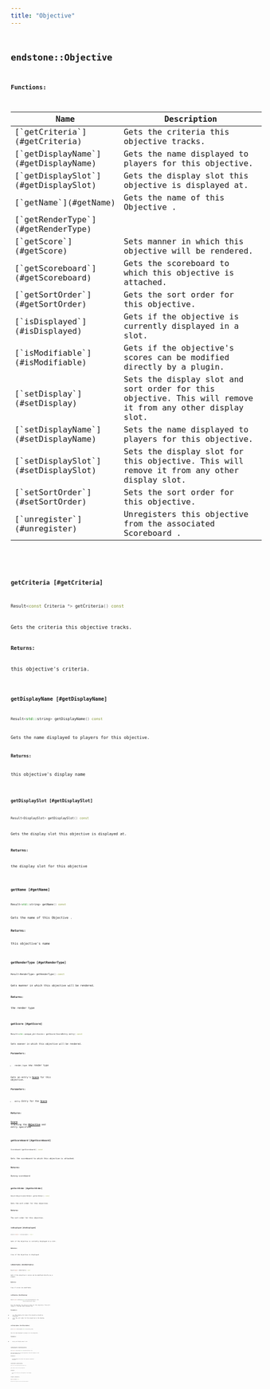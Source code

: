 ```yaml
---
title: "Objective"
---
```


## <code className="doc-symbol doc-symbol-class"/> endstone::Objective

















**Functions:**

<table>
<thead>
   <tr>
      <th>Name</th>
      <th>Description</th>
   </tr>
</thead>
<tbody>
<tr key="classendstone_1_1_objective_1a2262338b77cfa7f9d6462857bf94fed2">
    <td>[`getCriteria`](#getCriteria)</td>
    <td>Gets the criteria this objective tracks.</td>
</tr>
<tr key="classendstone_1_1_objective_1add4d16177eaab8a420648e34d3c970e4">
    <td>[`getDisplayName`](#getDisplayName)</td>
    <td>Gets the name displayed to players for this objective.</td>
</tr>
<tr key="classendstone_1_1_objective_1af38249b8c237008e2058ca2a21366f10">
    <td>[`getDisplaySlot`](#getDisplaySlot)</td>
    <td>Gets the display slot this objective is displayed at.</td>
</tr>
<tr key="classendstone_1_1_objective_1a76ef52e95148d3e88f6f3581bd4a97da">
    <td>[`getName`](#getName)</td>
    <td>Gets the name of this Objective .</td>
</tr>
<tr key="classendstone_1_1_objective_1ad0a6886ee17ccb32139c3b793e29b94a">
    <td>[`getRenderType`](#getRenderType)</td>
    <td></td>
</tr>
<tr key="classendstone_1_1_objective_1a8b28c20b7099517ba2d12eefaf933a97">
    <td>[`getScore`](#getScore)</td>
    <td>Sets manner in which this objective will be rendered.</td>
</tr>
<tr key="classendstone_1_1_objective_1ada9df9db7d4dab1a2a129891a58822b9">
    <td>[`getScoreboard`](#getScoreboard)</td>
    <td>Gets the scoreboard to which this objective is attached.</td>
</tr>
<tr key="classendstone_1_1_objective_1a05c3b9adac524acd88b8308eea70afb3">
    <td>[`getSortOrder`](#getSortOrder)</td>
    <td>Gets the sort order for this objective.</td>
</tr>
<tr key="classendstone_1_1_objective_1a0611f9cc4ba7aaa5039c7a82b85c37ff">
    <td>[`isDisplayed`](#isDisplayed)</td>
    <td>Gets if the objective is currently displayed in a slot.</td>
</tr>
<tr key="classendstone_1_1_objective_1a8a5034991d4713d86a242ca0a78f063d">
    <td>[`isModifiable`](#isModifiable)</td>
    <td>Gets if the objective's scores can be modified directly by a plugin.</td>
</tr>
<tr key="classendstone_1_1_objective_1a42b677651015bc3e39519974f4fdac56">
    <td>[`setDisplay`](#setDisplay)</td>
    <td>Sets the display slot and sort order for this objective. This will remove it from any other display slot.</td>
</tr>
<tr key="classendstone_1_1_objective_1a15982b68232d9cbaf16d4172c4bff1b8">
    <td>[`setDisplayName`](#setDisplayName)</td>
    <td>Sets the name displayed to players for this objective.</td>
</tr>
<tr key="classendstone_1_1_objective_1a5c68bd98d41d5d3caa69f50e3f7c3fd4">
    <td>[`setDisplaySlot`](#setDisplaySlot)</td>
    <td>Sets the display slot for this objective. This will remove it from any other display slot.</td>
</tr>
<tr key="classendstone_1_1_objective_1a1d3b73d4809a54546966668c08b72245">
    <td>[`setSortOrder`](#setSortOrder)</td>
    <td>Sets the sort order for this objective.</td>
</tr>
<tr key="classendstone_1_1_objective_1a4edbc25888e5f914ee03379b9db15fe7">
    <td>[`unregister`](#unregister)</td>
    <td>Unregisters this objective from the associated Scoreboard .</td>
</tr>
</tbody>
</table>

### <code className="doc-symbol doc-symbol-function"/> getCriteria [#getCriteria]

```cpp
Result<const Criteria *> getCriteria() const
```

Gets the criteria this objective tracks.





**Returns:**

this objective's criteria. 





        
### <code className="doc-symbol doc-symbol-function"/> getDisplayName [#getDisplayName]

```cpp
Result<std::string> getDisplayName() const
```

Gets the name displayed to players for this objective.





**Returns:**

this objective's display name 





        
### <code className="doc-symbol doc-symbol-function"/> getDisplaySlot [#getDisplaySlot]

```cpp
Result<DisplaySlot> getDisplaySlot() const
```

Gets the display slot this objective is displayed at.





**Returns:**

the display slot for this objective 





        
### <code className="doc-symbol doc-symbol-function"/> getName [#getName]

```cpp
Result<std::string> getName() const
```

Gets the name of this Objective .





**Returns:**

this objective's name 





        
### <code className="doc-symbol doc-symbol-function"/> getRenderType [#getRenderType]

```cpp
Result<RenderType> getRenderType() const
```


Gets manner in which this objective will be rendered.




**Returns:**

the render type 





        
### <code className="doc-symbol doc-symbol-function"/> getScore [#getScore]

```cpp
Result<std::unique_ptr<Score>> getScore(ScoreEntry entry) const
```

Sets manner in which this objective will be rendered.





**Parameters:**


* `render_type` new render type

Gets an entry's [**Score**](classendstone_1_1_score.md) for this objective.




**Parameters:**


* `entry` Entry for the [**Score**](classendstone_1_1_score.md) 



**Returns:**

[**Score**](classendstone_1_1_score.md) tracking the [**Objective**](classendstone_1_1_objective.md) and entry specified 





        
### <code className="doc-symbol doc-symbol-function"/> getScoreboard [#getScoreboard]

```cpp
Scoreboard &getScoreboard() const
```

Gets the scoreboard to which this objective is attached.





**Returns:**

Owning scoreboard 





        
### <code className="doc-symbol doc-symbol-function"/> getSortOrder [#getSortOrder]

```cpp
Result<ObjectiveSortOrder> getSortOrder() const
```

Gets the sort order for this objective.





**Returns:**

The sort order for this objective. 





        
### <code className="doc-symbol doc-symbol-function"/> isDisplayed [#isDisplayed]

```cpp
Result<bool> isDisplayed() const
```

Gets if the objective is currently displayed in a slot.





**Returns:**

true if the objective is displayed 





        
### <code className="doc-symbol doc-symbol-function"/> isModifiable [#isModifiable]

```cpp
Result<bool> isModifiable() const
```

Gets if the objective's scores can be modified directly by a plugin.





**Returns:**

true if scores are modifiable 





        
### <code className="doc-symbol doc-symbol-function"/> setDisplay [#setDisplay]

```cpp
Result<void> setDisplay(std::optional<DisplaySlot> slot,
                        ObjectiveSortOrder order)
```

Sets the display slot and sort order for this objective. This will remove it from any other display slot.





**Parameters:**


* `slot` The display slot where this objective should be displayed. 
* `order` The sort order for this objective in the display slot. 




        
### <code className="doc-symbol doc-symbol-function"/> setDisplayName [#setDisplayName]

```cpp
Result<void> setDisplayName(std::string display_name)
```

Sets the name displayed to players for this objective.





**Parameters:**


* `display_name` Display name to set 




        
### <code className="doc-symbol doc-symbol-function"/> setDisplaySlot [#setDisplaySlot]

```cpp
Result<void> setDisplaySlot(std::optional<DisplaySlot> slot)
```

Sets the display slot for this objective. This will remove it from any other display slot.





**Parameters:**


* `slot` The display slot where this objective should be displayed. 




        
### <code className="doc-symbol doc-symbol-function"/> setSortOrder [#setSortOrder]

```cpp
Result<void> setSortOrder(ObjectiveSortOrder order)
```

Sets the sort order for this objective.





**Parameters:**


* `order` The sort order for this objective in the display slot. 




        
### <code className="doc-symbol doc-symbol-function"/> unregister [#unregister]

```cpp
Result<void> unregister() const
```

Unregisters this objective from the associated Scoreboard .
